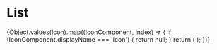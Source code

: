 
<Meta title="atoms/Icon" />

# List

<IconGallery>
  {Object.values(Icon).map((IconComponent, index) => {
    if (IconComponent.displayName === 'Icon') {
      return null;
    }
    return (
      <IconItem name={IconComponent.displayName} key={index}>
        <IconComponent />
      </IconItem>
    );
  })}
</IconGallery>
